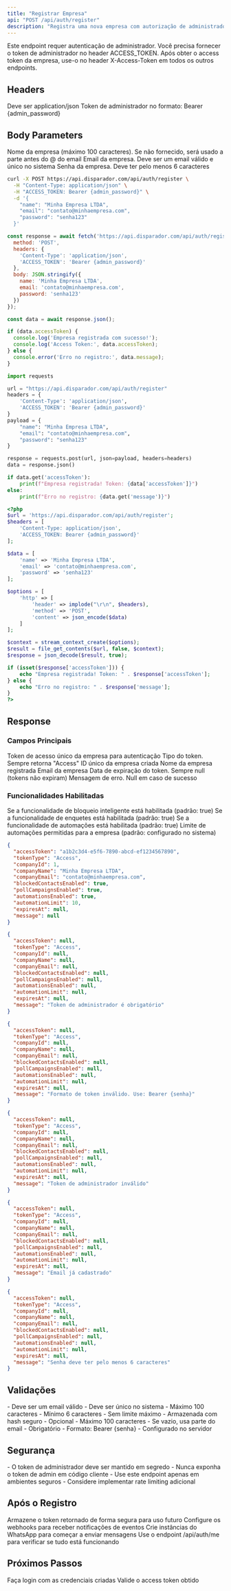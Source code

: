 ```yaml
---
title: "Registrar Empresa"
api: "POST /api/auth/register"
description: "Registra uma nova empresa com autorização de administrador"
---
```


<Warning>
Este endpoint requer autenticação de administrador. Você precisa fornecer o token de administrador no header ACCESS_TOKEN.
</Warning>

<Note>
Após obter o access token da empresa, use-o no header X-Access-Token em todos os outros endpoints.
</Note>

## Headers

<ParamField header="Content-Type" type="string" required>
  Deve ser application/json
</ParamField>

<ParamField header="ACCESS_TOKEN" type="string" required>
  Token de administrador no formato: Bearer {admin_password}
</ParamField>

## Body Parameters

<ParamField body="name" type="string" optional>
  Nome da empresa (máximo 100 caracteres). Se não fornecido, será usado a parte antes do @ do email
</ParamField>

<ParamField body="email" type="string" required>
  Email da empresa. Deve ser um email válido e único no sistema
</ParamField>

<ParamField body="password" type="string" required>
  Senha da empresa. Deve ter pelo menos 6 caracteres
</ParamField>

<RequestExample>

```bash cURL
curl -X POST https://api.disparador.com/api/auth/register \
  -H "Content-Type: application/json" \
  -H "ACCESS_TOKEN: Bearer {admin_password}" \
  -d '{
    "name": "Minha Empresa LTDA",
    "email": "contato@minhaempresa.com",
    "password": "senha123"
  }'
```

```javascript JavaScript
const response = await fetch('https://api.disparador.com/api/auth/register', {
  method: 'POST',
  headers: {
    'Content-Type': 'application/json',
    'ACCESS_TOKEN': 'Bearer {admin_password}'
  },
  body: JSON.stringify({
    name: 'Minha Empresa LTDA',
    email: 'contato@minhaempresa.com',
    password: 'senha123'
  })
});

const data = await response.json();

if (data.accessToken) {
  console.log('Empresa registrada com sucesso!');
  console.log('Access Token:', data.accessToken);
} else {
  console.error('Erro no registro:', data.message);
}
```

```python Python
import requests

url = "https://api.disparador.com/api/auth/register"
headers = {
    'Content-Type': 'application/json',
    'ACCESS_TOKEN': 'Bearer {admin_password}'
}
payload = {
    "name": "Minha Empresa LTDA",
    "email": "contato@minhaempresa.com",
    "password": "senha123"
}

response = requests.post(url, json=payload, headers=headers)
data = response.json()

if data.get('accessToken'):
    print(f"Empresa registrada! Token: {data['accessToken']}")
else:
    print(f"Erro no registro: {data.get('message')}")
```

```php PHP
<?php
$url = 'https://api.disparador.com/api/auth/register';
$headers = [
    'Content-Type: application/json',
    'ACCESS_TOKEN: Bearer {admin_password}'
];

$data = [
    'name' => 'Minha Empresa LTDA',
    'email' => 'contato@minhaempresa.com',
    'password' => 'senha123'
];

$options = [
    'http' => [
        'header' => implode("\r\n", $headers),
        'method' => 'POST',
        'content' => json_encode($data)
    ]
];

$context = stream_context_create($options);
$result = file_get_contents($url, false, $context);
$response = json_decode($result, true);

if (isset($response['accessToken'])) {
    echo "Empresa registrada! Token: " . $response['accessToken'];
} else {
    echo "Erro no registro: " . $response['message'];
}
?>
```

</RequestExample>

## Response

### Campos Principais

<ResponseField name="accessToken" type="string">
  Token de acesso único da empresa para autenticação
</ResponseField>

<ResponseField name="tokenType" type="string">
  Tipo do token. Sempre retorna "Access"
</ResponseField>

<ResponseField name="companyId" type="number">
  ID único da empresa criada
</ResponseField>

<ResponseField name="companyName" type="string">
  Nome da empresa registrada
</ResponseField>

<ResponseField name="companyEmail" type="string">
  Email da empresa
</ResponseField>

<ResponseField name="expiresAt" type="string" nullable>
  Data de expiração do token. Sempre null (tokens não expiram)
</ResponseField>

<ResponseField name="message" type="string" nullable>
  Mensagem de erro. Null em caso de sucesso
</ResponseField>

### Funcionalidades Habilitadas

<ResponseField name="blockedContactsEnabled" type="boolean">
  Se a funcionalidade de bloqueio inteligente está habilitada (padrão: true)
</ResponseField>

<ResponseField name="pollCampaignsEnabled" type="boolean">
  Se a funcionalidade de enquetes está habilitada (padrão: true)
</ResponseField>

<ResponseField name="automationsEnabled" type="boolean">
  Se a funcionalidade de automações está habilitada (padrão: true)
</ResponseField>

<ResponseField name="automationLimit" type="number" nullable>
  Limite de automações permitidas para a empresa (padrão: configurado no sistema)
</ResponseField>

<ResponseExample>

```json 200 - Sucesso
{
  "accessToken": "a1b2c3d4-e5f6-7890-abcd-ef1234567890",
  "tokenType": "Access",
  "companyId": 1,
  "companyName": "Minha Empresa LTDA",
  "companyEmail": "contato@minhaempresa.com",
  "blockedContactsEnabled": true,
  "pollCampaignsEnabled": true,
  "automationsEnabled": true,
  "automationLimit": 10,
  "expiresAt": null,
  "message": null
}
```

```json 401 - Token Admin Ausente
{
  "accessToken": null,
  "tokenType": "Access",
  "companyId": null,
  "companyName": null,
  "companyEmail": null,
  "blockedContactsEnabled": null,
  "pollCampaignsEnabled": null,
  "automationsEnabled": null,
  "automationLimit": null,
  "expiresAt": null,
  "message": "Token de administrador é obrigatório"
}
```

```json 401 - Formato de Token Inválido
{
  "accessToken": null,
  "tokenType": "Access",
  "companyId": null,
  "companyName": null,
  "companyEmail": null,
  "blockedContactsEnabled": null,
  "pollCampaignsEnabled": null,
  "automationsEnabled": null,
  "automationLimit": null,
  "expiresAt": null,
  "message": "Formato de token inválido. Use: Bearer {senha}"
}
```

```json 401 - Token Admin Inválido
{
  "accessToken": null,
  "tokenType": "Access",
  "companyId": null,
  "companyName": null,
  "companyEmail": null,
  "blockedContactsEnabled": null,
  "pollCampaignsEnabled": null,
  "automationsEnabled": null,
  "automationLimit": null,
  "expiresAt": null,
  "message": "Token de administrador inválido"
}
```

```json 400 - Email Já Existe
{
  "accessToken": null,
  "tokenType": "Access",
  "companyId": null,
  "companyName": null,
  "companyEmail": null,
  "blockedContactsEnabled": null,
  "pollCampaignsEnabled": null,
  "automationsEnabled": null,
  "automationLimit": null,
  "expiresAt": null,
  "message": "Email já cadastrado"
}
```

```json 400 - Validação de Dados
{
  "accessToken": null,
  "tokenType": "Access",
  "companyId": null,
  "companyName": null,
  "companyEmail": null,
  "blockedContactsEnabled": null,
  "pollCampaignsEnabled": null,
  "automationsEnabled": null,
  "automationLimit": null,
  "expiresAt": null,
  "message": "Senha deve ter pelo menos 6 caracteres"
}
```

</ResponseExample>

## Validações

<CardGroup cols={2}>
  <Card title="Email" icon="envelope" color="#3b82f6">
    - Deve ser um email válido
    - Deve ser único no sistema
    - Máximo 100 caracteres
  </Card>
  <Card title="Senha" icon="key" color="#16a34a">
    - Mínimo 6 caracteres
    - Sem limite máximo
    - Armazenada com hash seguro
  </Card>
  <Card title="Nome" icon="building" color="#ef4444">
    - Opcional
    - Máximo 100 caracteres
    - Se vazio, usa parte do email
  </Card>
  <Card title="Token Admin" icon="shield" color="#8b5cf6">
    - Obrigatório
    - Formato: Bearer {senha}
    - Configurado no servidor
  </Card>
</CardGroup>

## Segurança

<Warning>
- O token de administrador deve ser mantido em segredo
- Nunca exponha o token de admin em código cliente
- Use este endpoint apenas em ambientes seguros
- Considere implementar rate limiting adicional
</Warning>

## Após o Registro

<Steps>
  <Step title="Salve o Access Token">
    Armazene o token retornado de forma segura para uso futuro
  </Step>
  <Step title="Configure Webhooks">
    Configure os webhooks para receber notificações de eventos
  </Step>
  <Step title="Crie Instâncias">
    Crie instâncias do WhatsApp para começar a enviar mensagens
  </Step>
  <Step title="Teste a API">
    Use o endpoint /api/auth/me para verificar se tudo está funcionando
  </Step>
</Steps>

## Próximos Passos

<CardGroup cols={2}>
  <Card title="Fazer Login" icon="right-to-bracket" href="/api-reference/auth/login">
    Faça login com as credenciais criadas
  </Card>
  <Card title="Verificar Token" icon="shield-check" href="/api-reference/auth/me">
    Valide o access token obtido
  </Card>
</CardGroup>
